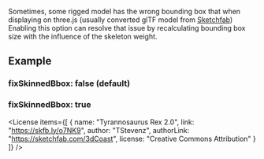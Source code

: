
<OptionDescriptor type="boolean" defaultVal="false" />

Sometimes, some rigged model has the wrong bounding box that when displaying on three.js (usually converted glTF model from [Sketchfab](https://sketchfab.com/))
Enabling this option can resolve that issue by recalculating bounding box size with the influence of the skeleton weight.

## Example
### fixSkinnedBbox: false (default)
<View3D
  src="/egjs-view3d/model/meshopt/trex.glb"
  fixSkinnedBbox={false}
  showBbox
  showExampleCode />

### fixSkinnedBbox: true
<View3D
  src="/egjs-view3d/model/meshopt/trex.glb"
  fixSkinnedBbox={true}
  showBbox
  showExampleCode />

<License items={[
  {
    name: "Tyrannosaurus Rex 2.0",
    link: "https://skfb.ly/o7NK9",
    author: "TStevenz",
    authorLink: "https://sketchfab.com/3dCoast",
    license: "Creative Commons Attribution"
  }
]} />
